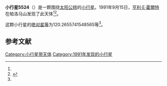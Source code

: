 {{Infobox planet
| bgcolour = #FFFFC0
| name = 5524 Lecacheux
| symbol = 
| image = 
| caption = 
| discovery = yes
| discovery_ref = 
| discoverer = [[亨利·E·霍爾特|亨利·E·霍爾特]]
| discovery_site = [[帕洛马山|帕洛马山]] 
| discovered = 1991年9月15日
| designations = yes
| mp_name = 
| named_after = 
| alt_names = 1991 RA30/ 1954 KB / 1979 EG / 1983 HE1 / 1988 VV4
| mp_category = [[主带小行星|主带小行星]]
| orbit_ref = <ref name="a">[http://ssd.jpl.nasa.gov/sbdb.cgi?sstr=5524 5524 Lecacheux] {{Wayback|url=http://ssd.jpl.nasa.gov/sbdb.cgi?sstr=5524 |date=20140817112123 }}，小行星數據庫瀏覽器（JPL Small-Body Database Browser）－[[美国国家航空航天局|美国国家航空航天局]]喷气推进实验室</ref>
| epoch = 2456400.5 (2013年4月18日更新)
| aphelion = {{convert|2.433316749710375|AU|km|3|abbr=on|lk=out}}
| perihelion = {{convert|2.299088174002876|AU|km|3|abbr=on}}
| semimajor = {{convert|2.366202461856626|AU|km|3|abbr=on}}
| eccentricity = 0.028363713
| period = 1329.463075 [[日|日]]<br />3.64[[儒略年|儒略年]]
| avg_speed = 
| inclination = 7.489839427269042
| asc_node = 108.2221306032428
| mean_anomaly = 
| arg_peri = 120.2655741548565
| satellites = 
| physical_characteristics = yes
| dimensions = 
| mass = 
| density = 
| surface_grav = 
| escape_velocity = 
| sidereal_day = 
| axial_tilt = 
| pole_ecliptic_lat = 
| pole_ecliptic_lon = 
| albedo = 
| temperatures= 
| temp_name1 = 
| mean_temp_1 = 
| max_temp_1 = 
| temp_name2 = 
| max_temp_2 = 
| spectral_type = 
| abs_magnitude = 120.2655741548565
}}

'''小行星5524'''（{{lang-en|5524 Lecacheux}}）是一颗围绕[[太阳|太阳]][[公转|公转]]的[[小行星|小行星]]。1991年9月15日，[[亨利·E·霍爾特|亨利·E·霍爾特]]在帕洛马山发现了此天体<ref name="a" /><ref>{{cite news|title=小行星列表|url=http://cfa-www.harvard.edu/iau/lists/NumberedMPs.txt|accessdate=2013-07-08|newspaper=哈佛大学|archive-date=2008-05-17|archive-url=https://web.archive.org/web/20080517010638/http://cfa-www.harvard.edu/iau/lists/NumberedMPs.txt|dead-url=no}}</ref>。

这颗小行星的[[绝对星等|绝对星等]]为120.2655741548565等<ref name="a" />。

==参考文献==
{{reflist}}
{{Minor Planet Number|[[小行星5523|小行星5523]]|[[小行星5525|小行星5525]]}}

{{小天体}}

[[Category:小行星带天体|Category:小行星带天体]]
[[Category:1991年发现的小行星|Category:1991年发现的小行星]]

{{asteroid-stub}}